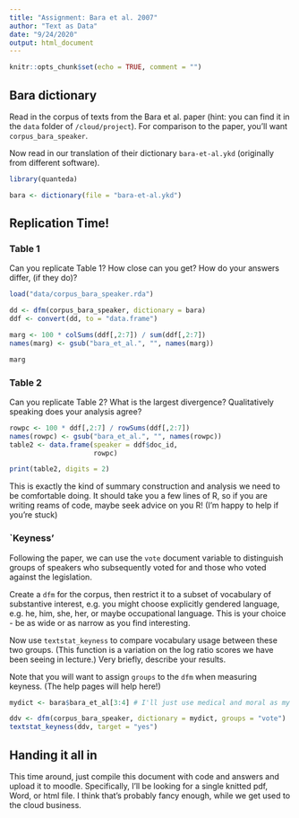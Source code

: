 ```yaml
---
title: "Assignment: Bara et al. 2007"
author: "Text as Data"
date: "9/24/2020"
output: html_document
---
```



```r
knitr::opts_chunk$set(echo = TRUE, comment = "")
```

## Bara dictionary

Read in the corpus of texts from the Bara et al. paper (hint: you can find it in the `data` folder of `/cloud/project`). For comparison to the paper, you'll want `corpus_bara_speaker`.

Now read in our translation of their dictionary `bara-et-al.ykd` (originally from different software).

```r
library(quanteda)

bara <- dictionary(file = "bara-et-al.ykd")
```

## Replication Time!

### Table 1

Can you replicate Table 1? How close can you get? How do your answers differ, (if they do)?

```r
load("data/corpus_bara_speaker.rda")

dd <- dfm(corpus_bara_speaker, dictionary = bara)
ddf <- convert(dd, to = "data.frame")

marg <- 100 * colSums(ddf[,2:7]) / sum(ddf[,2:7])
names(marg) <- gsub("bara_et_al.", "", names(marg))

marg
```


### Table 2

Can you replicate Table 2? What is the largest divergence? Qualitatively speaking does your analysis agree?

```r
rowpc <- 100 * ddf[,2:7] / rowSums(ddf[,2:7])
names(rowpc) <- gsub("bara_et_al.", "", names(rowpc))
table2 <- data.frame(speaker = ddf$doc_id, 
                     rowpc)

print(table2, digits = 2)
```

This is exactly the kind of summary construction and analysis we need to be comfortable doing. It should take you a few lines of R, so if you are writing reams of code, maybe seek advice on you R! (I'm happy to help if you're stuck)

### `Keyness'

Following the paper, we can use the `vote` document variable to distinguish groups of speakers who subsequently voted for and those who voted against the legislation.

Create a `dfm` for the corpus, then restrict it to a subset of vocabulary of substantive interest, e.g. you might choose explicitly gendered language, e.g. he, him, she, her, or maybe occupational language. This is your choice - be as wide or as narrow as you find interesting. 

Now use `textstat_keyness` to compare vocabulary usage between these two groups. (This function is a variation on the log ratio scores we have been seeing in lecture.) Very briefly, describe your results. 

Note that you will want to assign `groups` to the `dfm` when measuring keyness. (The help pages will help here!)

```r
mydict <- bara$bara_et_al[3:4] # I'll just use medical and moral as my dict

ddv <- dfm(corpus_bara_speaker, dictionary = mydict, groups = "vote")
textstat_keyness(ddv, target = "yes")
```

## Handing it all in

This time around, just compile this document with code and answers and upload it to moodle. Specifically, I'll be looking for a single knitted pdf, Word, or html file. I think that's probably fancy enough, while we get used to the cloud business. 
